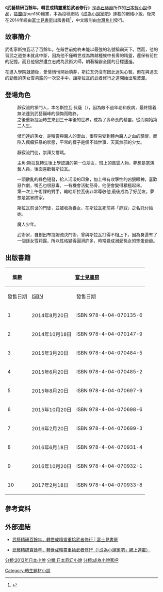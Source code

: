 {{未完結}}
{{Infobox animanga/Headerofja
|標題 = 武藝精研百餘年，轉世成精靈重拾武者修行
|圖像 = 
|尺寸 = 
|說明 = 
|日文名稱 = 武に身を捧げて百と余年。エルフでやり直す武者修行
|英文名稱 = The Tale of a Man Devoted to Martial Arts for a Hundred Years and Died, Only to be Reincarnated as an Elf.
|假名 = 
|羅馬字 = Bu ni Mi wo Sasagete Hyaku to Yonen. Elf de Yarinaosu Musha Shugyou
|類型 = [[奇幻作品|奇幻]]、轉生
}}
{{Infobox animanga/Novel
|輕小說 = 是
|作者 = [[赤石赫赫|赤石赫赫]]
|插圖 = bun150
|出版社 = {{flagicon|JPN}} [[富士見書房|富士見書房]]<br/>{{flagicon|TWN}}{{flagicon|HKG}} [[台灣角川|台灣角川]]
|label = {{flagicon|JPN}} [[富士見Fantasia文庫|富士見Fantasia文庫]]
|網絡 = [[成為小說家吧|成為小說家吧]]
|連載雜誌 = 
|開始 = 2013年7月23日
|結束 = 
|冊數 = {{flagicon|Japan}} 10冊（2017年2月）<br/>{{flagicon|Taiwan}} 7冊（2017年3月）
}}
{{Infobox animanga/Footerofja}}

《'''武藝精研百餘年，轉世成精靈重拾武者修行'''》是[[赤石赫赫|赤石赫赫]]所作的[[日本|日本]][[輕小說|輕小說]]作品，[[插圖|插圖]]由bun150繪畫，本為投稿網站《[[成為小說家吧|成為小說家吧]]》連載的網絡小說，後來在2014年經由[[富士見書房|富士見書房]]出版書籍<ref>{{cite web|script-title=ja:8000万PV超の最強WEB小説が富士見書房から刊行決定！|url=http://prtimes.jp/main/html/rd/p/000000554.000007006.html|website=PR TIMES|accessdate=2016年6月4日|date=2014年3月4日|archive-date=2019年4月22日|archive-url=https://web.archive.org/web/20190422151230/https://prtimes.jp/main/html/rd/p/000000554.000007006.html|dead-url=no}}</ref>，中文版則由[[台灣角川|台灣角川]]發行。

== 故事簡介 ==
武術家斯拉瓦活了百餘年，在辭世前始終未能以最強的名號稱霸天下。然而，他的習武之道並未就此中斷，因為他不僅轉世成為跨越種族中長壽的精靈，還保有前世的記憶，而且他居然還立志成為武術大師，朝著稱霸全國的目標邁進。

在進入學院就讀後，愛情悄悄開始萌芽，斯拉瓦仍沒有因此迷失心智。但在與過去的勁敵的孫女雪莉露的一次交手中，讓斯拉瓦的武者修行之道開始出現波瀾。

== 登場角色 ==
; {{nihongo|斯拉瓦·馬歇爾|スラヴァ‧ヴェサー}}
: 靜寂流的掌門人，本名斯拉瓦·貝薩（{{lang|ja|スラヴァ＝ヴェサー}}），因為敵不過年老和疾病，最終懷着無法達到武藝巔峰的懊悔而臨終。
: 之後重新投胎轉生來到三十年後的世界，成為了壽命長的精靈，從而開始第二人生。

; {{nihongo|雪莉露·布拉姆|シェリル‧プライム}}
: 傑司達的孫女，是精靈與魔人的混血，很容易受到體內魔人之血的驅使，而陷入瘋癲狂暴的狀態，平常的樣子是個不諳世事、天真無邪的少女。

; {{nihongo|蘇娜|ソーニャ―}}

; {{nihongo|蕾蒂絲|レティス}}
: 靜寂流門徒，崇拜艾爾瑪。

; {{nihongo|瑟莉亞·庫佛倫|セリア}}
: 主角:斯拉瓦轉生後上學認識的第一位朋友，班上的風雲人物，夢想是當演藝人員，後面喜歡著斯拉瓦。

; {{nihongo|席德·奧爾達姆|シド・オルダムム}}
: 一頭散亂的綠色短發，給人活潑的印象，加上帶有攻擊性的凶狠眼神，喜歡惡作劇，嘴巴也很惡毒，一有機會活動筋骨，他便會變得積極起來。
:第一次上午術課的對手，輸給斯拉瓦後非常尊敬他,最後成為了好朋友，夢想是當冒險家。

; {{nihongo|艾爾瑪·靜寂|アルマ‧シジマ}}
: 斯拉瓦前世的門徒，並被收為養女，在斯拉瓦死前將「靜寂」之名託付給她。

; {{nihongo|道格拉斯·普拉德|}}
: 魔人少年。

; {{nihongo|傑司達·布拉姆|チェスター‧プライム}}
: 武術家，自創出布拉姆流決鬥術，曾與斯拉瓦打得不相上下。因為身邊有了一個孫女雪莉露，所以性格變得圓滑許多，時常變成溺愛孫女的笨蛋爺爺。

== 出版書籍 ==
{| class="wikitable" style="font-size:small;"
!rowspan="2"|集數
!colspan="2"|{{flagicon|JPN}} [[富士見書房|富士見書房]]
!colspan="2"|{{flagicon|TWN}} [[台灣角川|台灣角川]]
|-
!發售日期!![[ISBN|ISBN]]!!發售日期!![[ISBN|ISBN]]
|-
! 1
| 2014年8月20日 || ISBN 978-4-04-070135-6
| 2015年6月17日 || ISBN 978-986-366-546-5
|-
! 2
| 2014年10月18日 || ISBN 978-4-04-070147-9
| 2015年11月11日 || ISBN 978-986-366-799-5
|-
! 3
| 2015年3月20日 || ISBN 978-4-04-070484-5
| 2016年3月18日 || ISBN 978-986-473-004-9
|-
! 4
| 2015年6月20日 || ISBN 978-4-04-070485-2
| 2016年5月19日 || ISBN 978-986-473-091-9
|-
! 5
| 2015年8月20日 || ISBN 978-4-04-070697-9
| 2016年8月29日 || ISBN 978-986-473-250-0
|-
! 6
| 2015年10月20日 || ISBN 978-4-04-070698-6
| 2016年12月19日 || ISBN 978-986-473-444-3
|-
! 7
| 2016年2月20日 || ISBN 978-4-04-070699-3
| 2017年3月16日 || ISBN 978-986-473-510-5
|-
! 8
| 2016年6月18日 || ISBN 978-4-04-070931-4
| 2017年10月25日|| ISBN 978-986-473-839-7
|-
! 9
| 2016年10月20日 || ISBN 978-4-04-070932-1
|  || 
|-
! 10
| 2017年2月18日 || ISBN 978-4-04-070933-8
|  || 
|}

== 參考資料 ==
{{reflist}}

== 外部連結 ==
* {{ja}}[http://www.fujimishobo.co.jp/sp/201408musyasyugyou/ 武藝精研百餘年，轉世成精靈重拾武者修行 | 富士見書房] {{Wayback|url=http://www.fujimishobo.co.jp/sp/201408musyasyugyou/ |date=20201030135159 }}
* {{ja}}[http://ncode.syosetu.com/n4748bs/ 武藝精研百餘年，轉世成精靈重拾武者修行（「成為小說家吧」網上連載）]{{Dead link|date=2019年6月 |bot=InternetArchiveBot |fix-attempted=yes }}
{{DEFAULTSORT:Bunimi}}
[[分類:2013年日本小說|分類:2013年日本小說]]
[[分類:日本奇幻小說|分類:日本奇幻小說]]
[[分類:成為小說家吧|分類:成為小說家吧]]
[[Category:轉生題材小說|Category:轉生題材小說]]